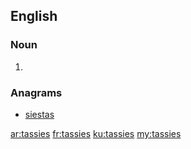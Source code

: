 ==English==

===Noun===
{{head|en|plural}}

# {{plural of|tassie|lang=en|nocat=1}}

===Anagrams===
* [[siestas#English|siestas]]

[[ar:tassies]]
[[fr:tassies]]
[[ku:tassies]]
[[my:tassies]]